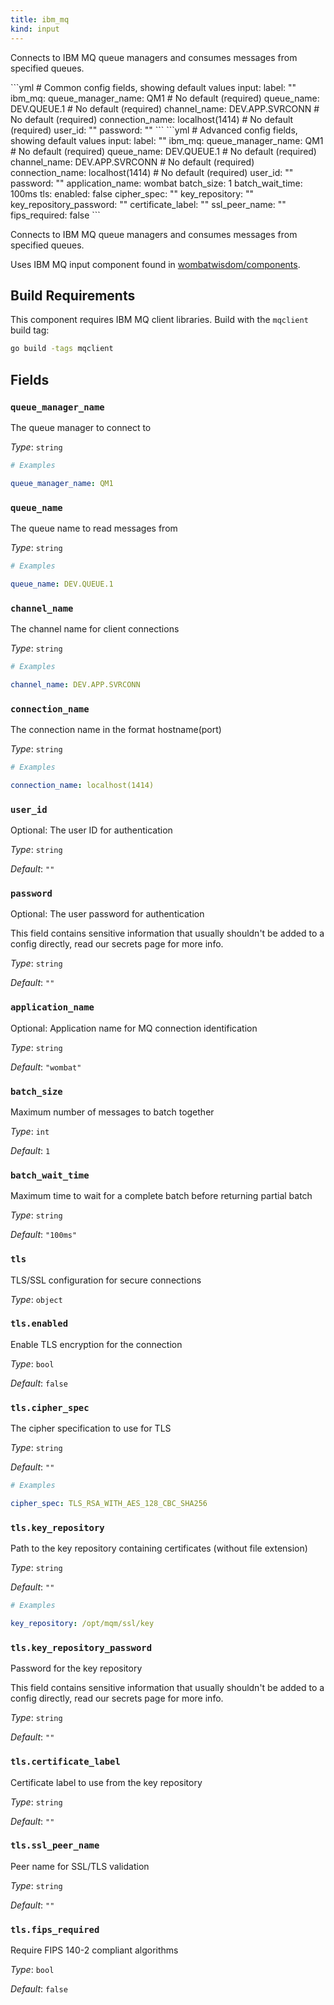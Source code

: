 ```yaml
---
title: ibm_mq
kind: input
---
```


Connects to IBM MQ queue managers and consumes messages from specified queues.


<Tabs>
<TabItem label="Common">
```yml
# Common config fields, showing default values
input:
  label: ""
  ibm_mq:
    queue_manager_name: QM1 # No default (required)
    queue_name: DEV.QUEUE.1 # No default (required)
    channel_name: DEV.APP.SVRCONN # No default (required)
    connection_name: localhost(1414) # No default (required)
    user_id: ""
    password: ""
```
</TabItem>
<TabItem label="Advanced">
```yml
# Advanced config fields, showing default values
input:
  label: ""
  ibm_mq:
    queue_manager_name: QM1 # No default (required)
    queue_name: DEV.QUEUE.1 # No default (required)
    channel_name: DEV.APP.SVRCONN # No default (required)
    connection_name: localhost(1414) # No default (required)
    user_id: ""
    password: ""
    application_name: wombat
    batch_size: 1
    batch_wait_time: 100ms
    tls:
      enabled: false
      cipher_spec: ""
      key_repository: ""
      key_repository_password: ""
      certificate_label: ""
      ssl_peer_name: ""
      fips_required: false
```
</TabItem>
</Tabs>

Connects to IBM MQ queue managers and consumes messages from specified queues.

Uses IBM MQ input component found in [wombatwisdom/components](https://github.com/wombatwisdom/components).

## Build Requirements

This component requires IBM MQ client libraries. Build with the `mqclient` build tag:

```bash
go build -tags mqclient
```


## Fields

### `queue_manager_name`

The queue manager to connect to


*Type*: `string`


```yml
# Examples

queue_manager_name: QM1
```

### `queue_name`

The queue name to read messages from


*Type*: `string`


```yml
# Examples

queue_name: DEV.QUEUE.1
```

### `channel_name`

The channel name for client connections


*Type*: `string`


```yml
# Examples

channel_name: DEV.APP.SVRCONN
```

### `connection_name`

The connection name in the format hostname(port)


*Type*: `string`


```yml
# Examples

connection_name: localhost(1414)
```

### `user_id`

Optional: The user ID for authentication


*Type*: `string`

*Default*: `""`

### `password`

Optional: The user password for authentication
<Aside type="caution" title="Sensitive Information">
	This field contains sensitive information that usually shouldn't be added to a config directly, read our secrets page for more info.
</Aside>



*Type*: `string`

*Default*: `""`

### `application_name`

Optional: Application name for MQ connection identification


*Type*: `string`

*Default*: `"wombat"`

### `batch_size`

Maximum number of messages to batch together


*Type*: `int`

*Default*: `1`

### `batch_wait_time`

Maximum time to wait for a complete batch before returning partial batch


*Type*: `string`

*Default*: `"100ms"`

### `tls`

TLS/SSL configuration for secure connections


*Type*: `object`


### `tls.enabled`

Enable TLS encryption for the connection


*Type*: `bool`

*Default*: `false`

### `tls.cipher_spec`

The cipher specification to use for TLS


*Type*: `string`

*Default*: `""`

```yml
# Examples

cipher_spec: TLS_RSA_WITH_AES_128_CBC_SHA256
```

### `tls.key_repository`

Path to the key repository containing certificates (without file extension)


*Type*: `string`

*Default*: `""`

```yml
# Examples

key_repository: /opt/mqm/ssl/key
```

### `tls.key_repository_password`

Password for the key repository
<Aside type="caution" title="Sensitive Information">
	This field contains sensitive information that usually shouldn't be added to a config directly, read our secrets page for more info.
</Aside>



*Type*: `string`

*Default*: `""`

### `tls.certificate_label`

Certificate label to use from the key repository


*Type*: `string`

*Default*: `""`

### `tls.ssl_peer_name`

Peer name for SSL/TLS validation


*Type*: `string`

*Default*: `""`

### `tls.fips_required`

Require FIPS 140-2 compliant algorithms


*Type*: `bool`

*Default*: `false`


